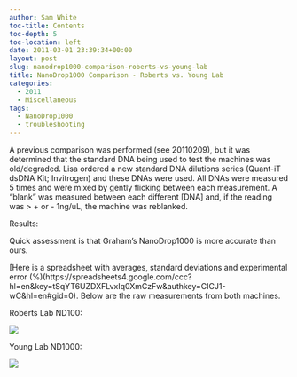 ```yaml
---
author: Sam White
toc-title: Contents
toc-depth: 5
toc-location: left
date: 2011-03-01 23:39:34+00:00
layout: post
slug: nanodrop1000-comparison-roberts-vs-young-lab
title: NanoDrop1000 Comparison - Roberts vs. Young Lab
categories:
  - 2011
  - Miscellaneous
tags:
  - NanoDrop1000
  - troubleshooting
---
```


A previous comparison was performed (see 20110209), but it was determined that the standard DNA being used to test the machines was old/degraded. Lisa ordered a new standard DNA dilutions series (Quant-iT dsDNA Kit; Invitrogen) and these DNAs were used. All DNAs were measured 5 times and were mixed by gently flicking between each measurement. A "blank" was measured between each different [DNA] and, if the reading was > + or - 1ng/uL, the machine was reblanked.

Results:

Quick assessment is that Graham's NanoDrop1000 is more accurate than ours.

[Here is a spreadsheet with averages, standard deviations and experimental error (%)(https://spreadsheets4.google.com/ccc?hl=en&key=tSqYT6UZDXFLvxIq0XmCzFw&authkey=CICJ1-wC&hl=en#gid=0). Below are the raw measurements from both machines.

Roberts Lab ND100:

![](https://eagle.fish.washington.edu/Arabidopsis/20110301%20Roberts%20Lab%20Quant-iT%20Standards.jpg)

Young Lab ND1000:

![](https://eagle.fish.washington.edu/Arabidopsis/20110301%20Young%20Lab%20Quant-iT%20Standards.JPG)
